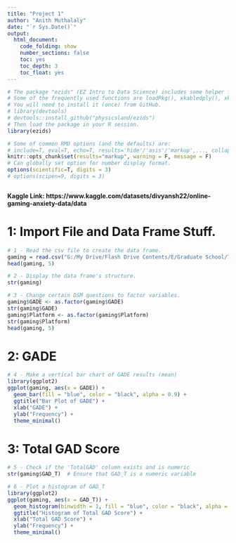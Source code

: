 ---
title: "Project 1"
author: "Anith Muthalaly"
date: "`r Sys.Date()`"
output:
  html_document:
    code_folding: show
    number_sections: false
    toc: yes
    toc_depth: 3
    toc_float: yes
---

```{r init, include=F}
# The package "ezids" (EZ Intro to Data Science) includes some helper functions we developed for the course. 
# Some of the frequently used functions are loadPkg(), xkabledply(), xkablesummary(), uzscale(), etc.
# You will need to install it (once) from GitHub.
# library(devtools)
# devtools::install_github("physicsland/ezids")
# Then load the package in your R session.
library(ezids)
```


```{r setup, include=FALSE}
# Some of common RMD options (and the defaults) are: 
# include=T, eval=T, echo=T, results='hide'/'asis'/'markup',..., collapse=F, warning=T, message=T, error=T, cache=T, fig.width=6, fig.height=4, fig.dim=c(6,4) #inches, fig.align='left'/'center','right', 
knitr::opts_chunk$set(results="markup", warning = F, message = F)
# Can globally set option for number display format.
options(scientific=T, digits = 3) 
# options(scipen=9, digits = 3) 
```

```{r}
```

**Kaggle Link: https://www.kaggle.com/datasets/divyansh22/online-gaming-anxiety-data/data**

# 1: Import File and Data Frame Stuff.

```{r}
# 1 - Read the csv file to create the data frame.
gaming = read.csv("G:/My Drive/Flash Drive Contents/E/Graduate School/The George Washington Univeristy/Data Science/DATS 6101_12 (Morris)/Project 1/GamingStudy_data.csv", header=T)
head(gaming, 5)

# 2 - Display the data frame's structure.
str(gaming)

# 3 - Change certain DSM questions to factor variables.
gaming$GADE <- as.factor(gaming$GADE)
str(gaming$GADE)
gaming$Platform <- as.factor(gaming$Platform)
str(gaming$Platform)
head(gaming, 5)
```

# 2: GADE

```{r}
# 4 - Make a vertical bar chart of GADE results (mean)
library(ggplot2)
ggplot(gaming, aes(x = GADE)) +
  geom_bar(fill = "blue", color = "black", alpha = 0.9) +
  ggtitle("Bar Plot of GADE") +
  xlab("GADE") +
  ylab("Frequency") +
  theme_minimal()
```

# 3: Total GAD Score

```{r}
# 5 - Check if the 'TotalGAD' column exists and is numeric
str(gaming$GAD_T)  # Ensure that GAD_T is a numeric variable

# 6 - Plot a histogram of GAD_T
library(ggplot2)
ggplot(gaming, aes(x = GAD_T)) +
  geom_histogram(binwidth = 1, fill = "blue", color = "black", alpha = 0.9) +
  ggtitle("Histogram of Total GAD Score") +
  xlab("Total GAD Score") +
  ylab("Frequency") +
  theme_minimal()
```


